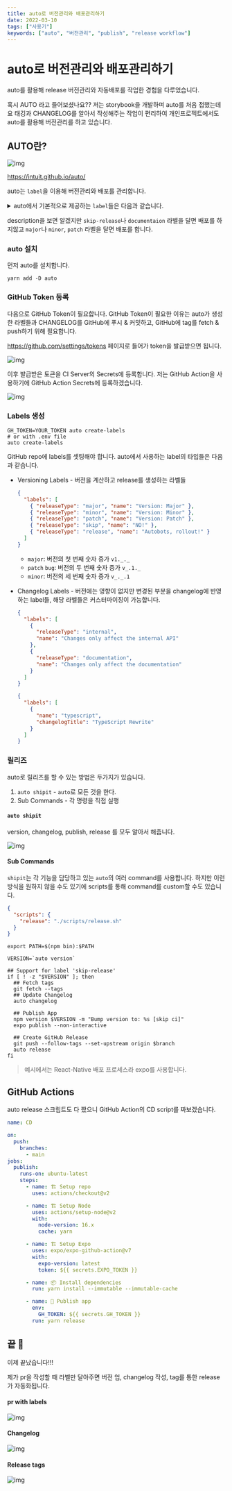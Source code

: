 ```yaml
---
title: auto로 버전관리와 배포관리하기
date: 2022-03-10
tags: ["사용기"]
keywords: ["auto", "버전관리", "publish", "release workflow"]
---
```


# auto로 버전관리와 배포관리하기

auto를 활용해 release 버전관리와 자동배포를 작업한 경험을 다루었습니다.

혹시 AUTO 라고 들어보셨나요?? 저는 storybook을 개발하며 auto를 처음 접했는데요 태깅과 CHANGELOG를 알아서 작성해주는 작업이 편리하여 개인프로젝트에서도 auto를 활용해 버전관리를 하고 있습니다.

## AUTO란?

![img](./image/auto.png)

https://intuit.github.io/auto/

auto는 `label`을 이용해 버전관리와 배포를 관리합니다.

<details>
  <summary>auto에서 기본적으로 제공하는 <code>label</code>들은 다음과 같습니다.</summary>

```jsx
[
  {
    name: "major",
    changelogTitle: "💥 Breaking Change",
    description: "Increment the major version when merged",
    releaseType: "major",
    color: "#C5000B",
  },
  {
    name: "minor",
    changelogTitle: "🚀 Enhancement",
    description: "Increment the minor version when merged",
    releaseType: "minor",
    color: "#F1A60E",
  },
  {
    name: "patch",
    changelogTitle: "🐛 Bug Fix",
    description: "Increment the patch version when merged",
    releaseType: "patch",
    color: "#870048",
  },
  {
    name: "skip-release",
    description: "Preserve the current version when merged",
    releaseType: "skip",
    color: "#bf5416",
  },
  {
    name: "release",
    description: "Create a release when this pr is merged",
    releaseType: "release",
    color: "#007f70",
  },
  {
    name: "internal",
    changelogTitle: "🏠 Internal",
    description: "Changes only affect the internal API",
    releaseType: "none",
    color: "#696969",
  },
  {
    name: "documentation",
    changelogTitle: "📝 Documentation",
    description: "Changes only affect the documentation",
    releaseType: "none",
    color: "#cfd3d7",
  },
  {
    name: "tests",
    changelogTitle: "🧪 Tests",
    description: "Add or improve existing tests",
    releaseType: "none",
    color: "#ffd3cc",
  },
  {
    name: "dependencies",
    changelogTitle: "🔩 Dependency Updates",
    description: "Update one or more dependencies version",
    releaseType: "none",
    color: "#8732bc",
  },
  {
    name: "performance",
    changelogTitle: "🏎 Performance",
    description: "Improve performance of an existing feature",
    releaseType: "patch",
    color: "#f4b2d8",
  },
];
```

</details>

description을 보면 알겠지만 `skip-release`나 `documentaion` 라벨을 달면 배포를 하지않고 `major`나 `minor`, `patch` 라벨을 달면 배포를 합니다.

### auto 설치

먼저 auto를 설치합니다.

```shell
yarn add -D auto
```

### GitHub Token 등록

다음으로 GitHub Token이 필요합니다. GitHub Token이 필요한 이유는 auto가 생성한 라벨들과 CHANGELOG를 GitHub에 푸시 & 커밋하고, GitHub에 tag를 fetch & push하기 위해 필요합니다.

https://github.com/settings/tokens 페이지로 들어가 token을 발급받으면 됩니다.

![img](./image/github-token.png)

이후 발급받은 토큰을 CI Server의 Secrets에 등록합니다. 저는 GitHub Action을 사용하기에 GitHub Action Secrets에 등록하겠습니다.

![img](./image/github-action-secrets.png)

### Labels 생성

```shell
GH_TOKEN=YOUR_TOKEN auto create-labels
# or with .env file
auto create-labels
```

GitHub repo에 labels를 셋팅해야 합니다. auto에서 사용하는 label의 타입들은 다음과 같습니다.

- Versioning Labels - 버전을 계산하고 release를 생성하는 라벨들

  ```json
  {
    "labels": [
      { "releaseType": "major", "name": "Version: Major" },
      { "releaseType": "minor", "name": "Version: Minor" },
      { "releaseType": "patch", "name": "Version: Patch" },
      { "releaseType": "skip", "name": "NO!" },
      { "releaseType": "release", "name": "Autobots, rollout!" }
    ]
  }
  ```

  - `major`: 버전의 첫 번째 숫자 증가 `v1._._`
  - `patch` `bug`: 버전의 두 번째 숫자 증가 `v_.1._`
  - `minor`: 버전의 세 번째 숫자 증가 `v_._.1`

- Changelog Labels - 버전에는 영향이 없지만 변경된 부분을 changelog에 반영하는 label들, 해당 라벨들은 커스터마이징이 가능합니다.
  ```json
  {
    "labels": [
      {
        "releaseType": "internal",
        "name": "Changes only affect the internal API"
      },
      {
        "releaseType": "documentation",
        "name": "Changes only affect the documentation"
      }
    ]
  }
  ```
  ```json title="커스터마이징 라벨 예시 (auto.config.js)"
  {
    "labels": [
      {
        "name": "typescript",
        "changelogTitle": "TypeScript Rewrite"
      }
    ]
  }
  ```

### 릴리즈

auto로 릴리즈를 할 수 있는 방법은 두가지가 있습니다.

1. `auto shipit` - `auto`로 모든 것을 한다.
2. Sub Commands - 각 명령을 직접 실행

#### `auto shipit`

version, changelog, publish, release 를 모두 알아서 해줍니다.

![img](./image/auto-release-pipeline.png)

#### Sub Commands

`shipit`는 각 기능을 담당하고 있는 `auto`의 여러 command를 사용합니다. 하지만 이런 방식을 원하지 않을 수도 있기에
scripts를 통해 command를 custom할 수도 있습니다.

```json
{
  "scripts": {
    "release": "./scripts/release.sh"
  }
}
```

```shell title="release.sh"
export PATH=$(npm bin):$PATH

VERSION=`auto version`

## Support for label 'skip-release'
if [ ! -z "$VERSION" ]; then
  ## Fetch tags
  git fetch --tags
  ## Update Changelog
  auto changelog

  ## Publish App
  npm version $VERSION -m "Bump version to: %s [skip ci]"
  expo publish --non-interactive

  ## Create GitHub Release
  git push --follow-tags --set-upstream origin $branch
  auto release
fi
```

> 예시에서는 React-Native 배포 프로세스라 expo를 사용합니다.

## GitHub Actions

auto release 스크립트도 다 짰으니 GitHub Action의 CD script를 짜보겠습니다.

```yml
name: CD

on:
  push:
    branches:
      - main
jobs:
  publish:
    runs-on: ubuntu-latest
    steps:
      - name: 🏗 Setup repo
        uses: actions/checkout@v2

      - name: 🏗 Setup Node
        uses: actions/setup-node@v2
        with:
          node-version: 16.x
          cache: yarn

      - name: 🏗 Setup Expo
        uses: expo/expo-github-action@v7
        with:
          expo-version: latest
          token: ${{ secrets.EXPO_TOKEN }}

      - name: 📦 Install dependencies
        run: yarn install --immutable --immutable-cache

      - name: 🚀 Publish app
        env:
          GH_TOKEN: ${{ secrets.GH_TOKEN }}
        run: yarn release
```

## 끝 🎉

이제 끝났습니다!!!

제가 pr을 작성할 때 라벨만 달아주면 버전 업, changelog 작성, tag를 통한 release가 자동화됩니다.

#### pr with labels

![img](./image/pr.png)

#### Changelog

![img](./image/changelog.png)

#### Release tags

![img](./image/release.png)
